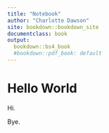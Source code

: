 ```yaml
---
title: "Notebook"
author: "Charlotte Dawson"
site: bookdown::bookdown_site
documentclass: book
output:
  bookdown::bs4_book
  #bookdown::pdf_book: default
---
```


# Hello World

Hi.

Bye.

<!-- If you need PDF output, uncomment bookdown::pdf_book above in YAML. You will need a LaTeX installation, e.g., https://yihui.name/tinytex/ -->
